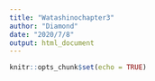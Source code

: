 ```yaml
---
title: "Watashinochapter3"
author: "Diamond"
date: "2020/7/8"
output: html_document
---
```


```r
knitr::opts_chunk$set(echo = TRUE)
```



